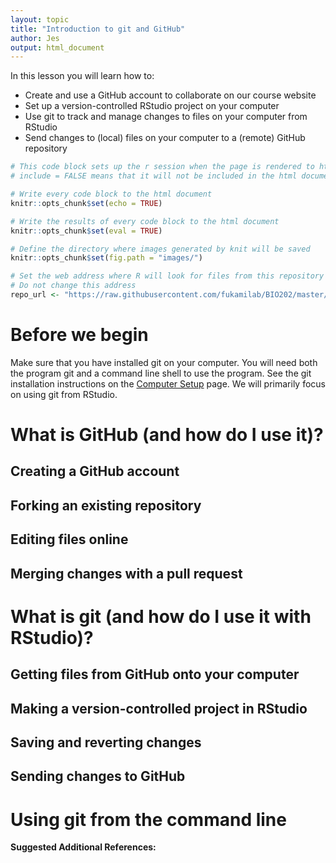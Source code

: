```yaml
---
layout: topic
title: "Introduction to git and GitHub"
author: Jes
output: html_document
---
```


In this lesson you will learn how to:

+ Create and use a GitHub account to collaborate on our course website
+ Set up a version-controlled RStudio project on your computer
+ Use git to track and manage changes to files on your computer from RStudio
+ Send changes to (local) files on your computer to a (remote) GitHub repository


```r
# This code block sets up the r session when the page is rendered to html
# include = FALSE means that it will not be included in the html document

# Write every code block to the html document 
knitr::opts_chunk$set(echo = TRUE)

# Write the results of every code block to the html document 
knitr::opts_chunk$set(eval = TRUE)

# Define the directory where images generated by knit will be saved
knitr::opts_chunk$set(fig.path = "images/")

# Set the web address where R will look for files from this repository
# Do not change this address
repo_url <- "https://raw.githubusercontent.com/fukamilab/BIO202/master/"
```


# Before we begin

Make sure that you have installed git on your computer. You will need both the program git and a command line shell to use the program. See the git installation instructions on the [Computer Setup](00-computer-setup.html) page. We will primarily focus on using git from RStudio.


# What is GitHub (and how do I use it)?

## Creating a GitHub account

## Forking an existing repository

## Editing files online

## Merging changes with a pull request


# What is git (and how do I use it with RStudio)?

## Getting files from GitHub onto your computer

## Making a version-controlled project in RStudio

## Saving and reverting changes

## Sending changes to GitHub


# Using git from the command line











**Suggested Additional References:**

> 

